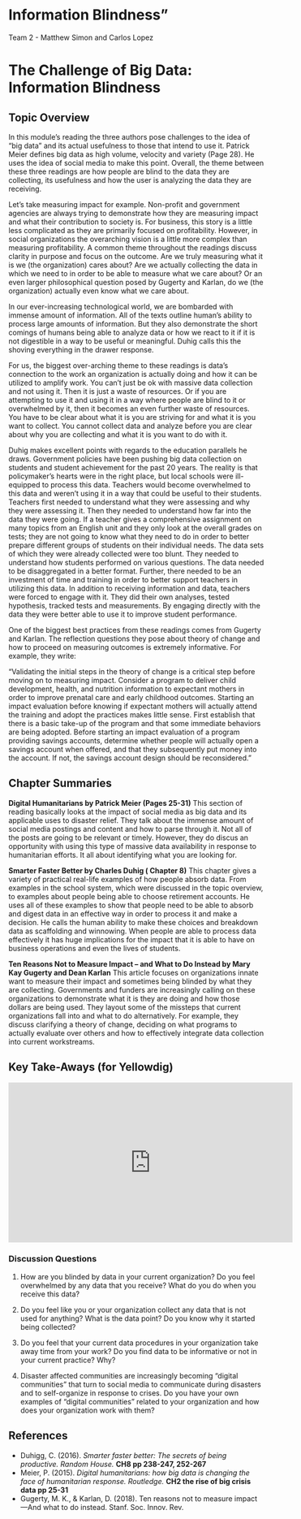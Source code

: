 # Information Blindness"


Team 2 - Matthew Simon and Carlos Lopez

# The Challenge of Big Data: Information Blindness 

## Topic Overview

  In this module’s reading the three authors pose challenges to the idea of “big data” and its actual usefulness to those that intend to use it. Patrick Meier defines big data as high volume, velocity and variety (Page 28). He uses the idea of social media to make this point. Overall, the theme between these three readings are how people are blind to the data they are collecting, its usefulness and how the user is analyzing the data they are receiving.

  Let’s take measuring impact for example. Non-profit and government agencies are always trying to demonstrate how they are measuring impact and what their contribution to society is. For business, this story is a little less complicated as they are primarily focused on profitability. However, in social organizations the overarching vision is a little more complex than measuring profitability. A common theme throughout the readings discuss clarity in purpose and focus on the outcome. Are we truly measuring what it is we (the organization) cares about? Are we actually collecting the data in which we need to in order to be able to measure what we care about? Or an even larger philosophical question posed by Gugerty and Karlan, do we (the organization) actually even know what we care about. 

  In our ever-increasing technological world, we are bombarded with immense amount of information. All of the texts outline human’s ability to process large amounts of information. But they also demonstrate the short comings of humans being able to analyze data or how we react to it if it is not digestible in a way to be useful or meaningful. Duhig calls this the shoving everything in the drawer response. 

  For us, the biggest over-arching theme to these readings is data’s connection to the work an organization is actually doing and how it can be utilized to amplify work. You can’t just be ok with massive data collection and not using it. Then it is just a waste of resources. Or if you are attempting to use it and using it in a way where people are blind to it or overwhelmed by it, then it becomes an even further waste of resources. You have to be clear about what it is you are striving for and what it is you want to collect. You cannot collect data and analyze before you are clear about why you are collecting and what it is you want to do with it. 
	
   Duhig makes excellent points with regards to the education parallels he draws. Government policies have been pushing big data collection on students and student achievement for the past 20 years. The reality is that policymaker’s hearts were in the right place, but local schools were ill-equipped to process this data. Teachers would become overwhelmed to this data and weren’t using it in a way that could be useful to their students. Teachers first needed to understand what they were assessing and why they were assessing it. Then they needed to understand how far into the data they were going. If a teacher gives a comprehensive assignment on many topics from an English unit and they only look at the overall grades on tests; they are not going to know what they need to do in order to better prepare different groups of students on their individual needs. The data sets of which they were already collected were too blunt. They needed to understand how students performed on various questions. The data needed to be disaggregated in a better format. Further, there needed to be an investment of time and training in order to better support teachers in utilizing this data.  In addition to receiving information and data, teachers were forced to engage with it.  They did their own analyses, tested hypothesis, tracked tests and measurements.  By engaging directly with the data they were better able to use it to improve student performance.     
	
  One of the biggest best practices from these readings comes from Gugerty and Karlan. The reflection questions they pose about theory of change and how to proceed on measuring outcomes is extremely informative. For example, they write: 

  “Validating the initial steps in the theory of change is a critical step before moving on to measuring impact. Consider a program to deliver child development, health, and nutrition information to expectant mothers in order to improve prenatal care and early childhood outcomes. Starting an impact evaluation before knowing if expectant mothers will actually attend the training and adopt the practices makes little sense. First establish that there is a basic take-up of the program and that some immediate behaviors are being adopted. Before starting an impact evaluation of a program providing savings accounts, determine whether people will actually open a savings account when offered, and that they subsequently put money into the account. If not, the savings account design should be reconsidered.”

## Chapter Summaries

**Digital Humanitarians by Patrick Meier (Pages 25-31)** 
This section of reading basically looks at the impact of social media as big data and its applicable uses to disaster relief. They talk about the immense amount of social media postings and content and how to parse through it. Not all of the posts are going to be relevant or timely. However, they do discus an opportunity with using this type of massive data availability in response to humanitarian efforts. It all about identifying what you are looking for. 

**Smarter Faster Better by Charles Duhig ( Chapter 8)** 
This chapter gives a variety of practical real-life examples of how people absorb data. From examples in the school system, which were discussed in the topic overview, to examples about people being able to choose retirement accounts. He uses all of these examples to show that people need to be able to absorb and digest data in an effective way in order to process it and make a decision. He calls the human ability to make these choices and breakdown data as scaffolding and winnowing. When people are able to process data effectively it has huge implications for the impact that it is able to have on business operations and even the lives of students. 

**Ten Reasons Not to Measure Impact – and What to Do Instead by Mary Kay Gugerty and Dean Karlan** 
This article focuses on organizations innate want to measure their impact and sometimes being blinded by what they are collecting. Governments and funders are increasingly calling on these organizations to demonstrate what it is they are doing and how those dollars are being used. They layout some of the missteps that current organizations fall into and what to do alternatively. For example, they discuss clarifying a theory of change, deciding on what programs to actually evaluate over others and how to effectively integrate data collection into current workstreams. 


## Key Take-Aways (for Yellowdig)

<iframe width="560" height="315" src="https://www.youtube.com/embed/DCLAaiFpWKQ" frameborder="0" allow="accelerometer; autoplay; encrypted-media; gyroscope; picture-in-picture" allowfullscreen></iframe>

### Discussion Questions

1.	How are you blinded by data in your current organization? Do you feel overwhelmed by any data that you receive? What do you do when you receive this data?  

2.	Do you feel like you or your organization collect any data that is not used for anything? What is the data point? Do you know why it started being collected? 

3.	Do you feel that your current data procedures in your organization take away time from your work? Do you find data to be informative or not in your current practice? Why? 

4.	Disaster affected communities are increasingly becoming “digital communities” that turn to social media to communicate during disasters and to self-organize in response to crises.  Do you have your own examples of “digital communities” related to your organization and how does your organization work with them?  

## References

* Duhigg, C. (2016). *Smarter faster better: The secrets of being productive. Random House.* **CH8 pp 238-247, 252-267** 
* Meier, P. (2015). *Digital humanitarians: how big data is changing the face of humanitarian response. Routledge.* **CH2 the rise of big crisis data pp 25-31**  
* Gugerty, M. K., & Karlan, D. (2018). Ten reasons not to measure impact—And what to do instead. Stanf. Soc. Innov. Rev.  
